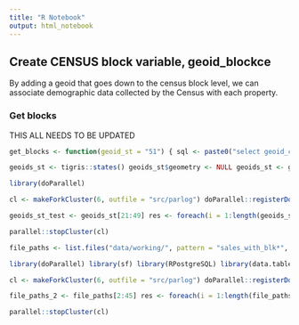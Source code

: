 ```yaml
---
title: "R Notebook"
output: html_notebook
---
```


## Create CENSUS block variable, geoid_blockce

By adding a geoid that goes down to the census block level, we can associate demographic data collected by the Census with each property.

### Get blocks

THIS ALL NEEDS TO BE UPDATED

```r
get_blocks <- function(geoid_st = "51") { sql <- paste0("select geoid_cnty, p_id_iris_frmtd, geometry from corelogic_usda.broadband_variables_tax_2020_06_27_unq_prog where property_centroid_longitude IS NOT NULL AND geoid_cnty LIKE '", geoid_st,"%'") con <- get_db_conn() print(paste("getting", geoid_st, "rows")) db_rows_blk <- st_read(con, query = sql) DBI::dbDisconnect(con) blk_map_path <- paste0("/home/ads7fg/sdad/projects_data/usda/bb/original/censusblocks/blocks_TIGER2018_sf_RDS/tl_2018_", geoid_st, "tabblock10.RDS") print(paste("getting", geoid_st, "blocks")) blk_map <- readRDS(blk_map_path) %>% sf::st_transform(4326) print(paste("getting", geoid_st, "interesection")) int <- sf::st_intersects(db_rows_blk, blk_map) int2 <- as.integer(as.character(int)) db_rows_blk$geoid_blk <- as.character(blk_map$GEOID10[unlist(int2)]) print(paste("saving", geoid_st, "results")) file_path <- paste0("data/working/sales_with_blk", geoid_st, ".RDS") saveRDS(db_rows_blk, file_path) rm(blk_map) }

geoids_st <- tigris::states() geoids_st$geometry <- NULL geoids_st <- geoids_st[!geoids_st$GEOID %in% c("78", "69", "60", "72", "12", "51", "54"), c("GEOID")]

library(doParallel)

cl <- makeForkCluster(6, outfile = "src/parlog") doParallel::registerDoParallel(cl)

geoids_st_test <- geoids_st[21:49] res <- foreach(i = 1:length(geoids_st_test)) %dopar% { get_blocks(geoids_st_test[i]) }

parallel::stopCluster(cl)

file_paths <- list.files("data/working/", pattern = "sales_with_blk*", full.names = TRUE) con <- get_db_conn() dat <- readRDS(file_paths[1]) sf::dbWriteTable(con, c("corelogic_usda", "sales_with_blk"), dat) rm(dat) DBI::dbDisconnect(con)

library(doParallel) library(sf) library(RPostgreSQL) library(data.table)

cl <- makeForkCluster(6, outfile = "src/parlog") doParallel::registerDoParallel(cl)

file_paths_2 <- file_paths[2:45] res <- foreach(i = 1:length(file_paths_2)) %dopar% { con <- get_db_conn() print(paste("reading", file_paths_2[i])) dat <- readRDS(file_paths_2[i]) print(paste("writing", file_paths_2[i])) sf::dbWriteTable(con, c("corelogic_usda", "sales_with_blk"), dat, append = TRUE) rm(dat) DBI::dbDisconnect(con) }

parallel::stopCluster(cl)
```
